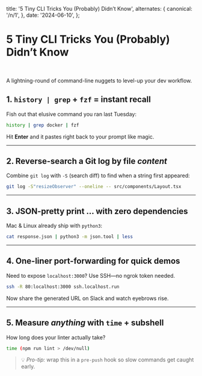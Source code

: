  title: '5 Tiny CLI Tricks You (Probably) Didn’t Know',
  alternates: {
    canonical: '/n/1',
  },
  date: '2024-06-10',
};

# 5 Tiny CLI Tricks You (Probably) Didn’t Know

<br />

A lightning-round of command-line nuggets to level-up your dev workflow.

## 1. **`history | grep` + `fzf` = instant recall**

Fish out that elusive command you ran last Tuesday:

```bash
history | grep docker | fzf
````

Hit **Enter** and it pastes right back to your prompt like magic.

---

## 2. **Reverse-search a Git log by file *content***

Combine `git log` with `-S` (search diff) to find when a string first appeared:

```bash
git log -S"resizeObserver" --oneline -- src/components/Layout.tsx
```

---

## 3. **JSON-pretty print … with zero dependencies**

Mac & Linux already ship with `python3`:

```bash
cat response.json | python3 -m json.tool | less
```

---

## 4. **One-liner port-forwarding for quick demos**

Need to expose `localhost:3000`? Use SSH—no ngrok token needed.

```bash
ssh -R 80:localhost:3000 ssh.localhost.run
```

Now share the generated URL on Slack and watch eyebrows rise.

---

## 5. **Measure *anything* with `time` + subshell**

How long does your linter actually take?

```bash
time (npm run lint > /dev/null)
```

> 💡 *Pro-tip:* wrap this in a `pre-push` hook so slow commands get caught early.
